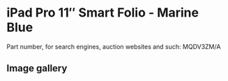 # iPad Pro 11″ Smart Folio - Marine Blue

Part number, for search engines, auction websites and such: MQDV3ZM/A

## Image gallery

<div style={{ width: "768px" }}>
  <GalleryComponent
    images={[
      {
        original: "/everysource/MQDV3",
        thumbnail: "/everypreview/MQDV3",
      },
      {
        original: "/everysource/MQDV3_AV1",
        thumbnail: "/everypreview/MQDV3_AV1",
      },
      {
        original: "/everysource/MQDV3_AV2",
        thumbnail: "/everypreview/MQDV3_AV2",
      },
      {
        original: "/everysource/MQDV3_AV3",
        thumbnail: "/everypreview/MQDV3_AV3",
      },
      {
        original: "/everysource/MQDV3_AV4",
        thumbnail: "/everypreview/MQDV3_AV4",
      }
    ]}
  />
</div>